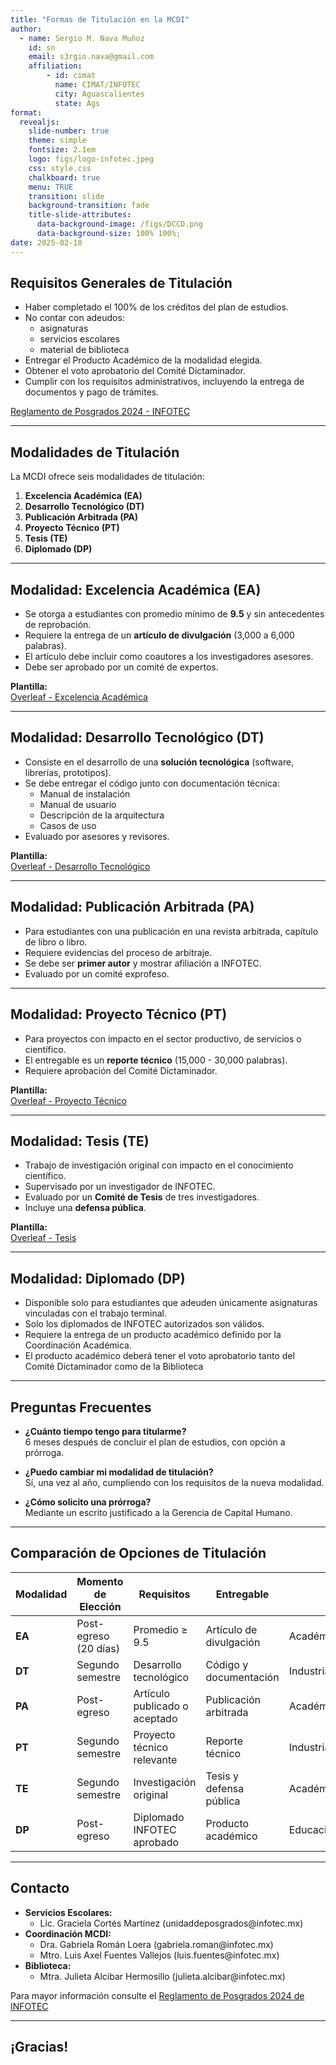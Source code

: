 ```yaml
---
title: "Formas de Titulación en la MCDI"
author: 
  - name: Sergio M. Nava Muñoz
    id: sn
    email: s3rgio.nava@gmail.com
    affiliation: 
        - id: cimat
          name: CIMAT/INFOTEC
          city: Aguascalientes
          state: Ags
format: 
  revealjs:
    slide-number: true
    theme: simple
    fontsize: 2.1em
    logo: figs/logo-infotec.jpeg
    css: style.css
    chalkboard: true
    menu: TRUE
    transition: slide
    background-transition: fade
    title-slide-attributes:
      data-background-image: /figs/DCCD.png
      data-background-size: 100% 100%;     
date: 2025-02-18
---
```




## Requisitos Generales de Titulación

- Haber completado el 100% de los créditos del plan de estudios.
- No contar con adeudos:
    - asignaturas
    - servicios escolares
    - material de biblioteca
- Entregar el Producto Académico de la modalidad elegida.
- Obtener el voto aprobatorio del Comité Dictaminador.
- Cumplir con los requisitos administrativos, incluyendo la entrega de documentos y pago de trámites.

::: footer
[Reglamento de Posgrados 2024 - INFOTEC](https://www.infotec.mx/work/models/Infotec/Resource/22/39/images/Reglamento_Posgrados_2024_.pdf)
:::

---

## Modalidades de Titulación

La MCDI ofrece seis modalidades de titulación:

1. **Excelencia Académica (EA)**
2. **Desarrollo Tecnológico (DT)**
3. **Publicación Arbitrada (PA)**
4. **Proyecto Técnico (PT)**
5. **Tesis (TE)**
6. **Diplomado (DP)**

---

## Modalidad: Excelencia Académica (EA)

- Se otorga a estudiantes con promedio mínimo de **9.5** y sin antecedentes de reprobación.
- Requiere la entrega de un **artículo de divulgación** (3,000 a 6,000 palabras).
- El artículo debe incluir como coautores a los investigadores asesores.
- Debe ser aprobado por un comité de expertos.

**Plantilla:**  
[Overleaf - Excelencia Académica](https://www.overleaf.com/read/kmzbvcfqqbbx#7808ca)

---

## Modalidad: Desarrollo Tecnológico (DT)

- Consiste en el desarrollo de una **solución tecnológica** (software, librerías, prototipos).
- Se debe entregar el código junto con documentación técnica:
  - Manual de instalación
  - Manual de usuario
  - Descripción de la arquitectura
  - Casos de uso
- Evaluado por asesores y revisores.

**Plantilla:**  
[Overleaf - Desarrollo Tecnológico](https://www.overleaf.com/read/djjxyjyzdpjf#0a8471)

---

## Modalidad: Publicación Arbitrada (PA)

- Para estudiantes con una publicación en una revista arbitrada, capítulo de libro o libro.
- Requiere evidencias del proceso de arbitraje.
- Se debe ser **primer autor** y mostrar afiliación a INFOTEC.
- Evaluado por un comité exprofeso.

---

## Modalidad: Proyecto Técnico (PT)

- Para proyectos con impacto en el sector productivo, de servicios o científico.
- El entregable es un **reporte técnico** (15,000 - 30,000 palabras).
- Requiere aprobación del Comité Dictaminador.

**Plantilla:**  
[Overleaf - Proyecto Técnico](https://www.overleaf.com/read/kbcxppzhvdqg#019045)

---

## Modalidad: Tesis (TE)

- Trabajo de investigación original con impacto en el conocimiento científico.
- Supervisado por un investigador de INFOTEC.
- Evaluado por un **Comité de Tesis** de tres investigadores.
- Incluye una **defensa pública**.

**Plantilla:**  
[Overleaf - Tesis](https://www.overleaf.com/read/tvqtfqydbznp#783876)

---

## Modalidad: Diplomado (DP)

- Disponible solo para estudiantes que adeuden únicamente asignaturas vinculadas con el trabajo terminal.
- Solo los diplomados de INFOTEC autorizados son válidos.
- Requiere la entrega de un producto académico definido por la Coordinación Académica.
- El producto académico deberá tener el voto aprobatorio tanto del Comité Dictaminador como de la  Biblioteca

---

## Preguntas Frecuentes

- **¿Cuánto tiempo tengo para titularme?**  
  6 meses después de concluir el plan de estudios, con opción a prórroga.

- **¿Puedo cambiar mi modalidad de titulación?**  
  Sí, una vez al año, cumpliendo con los requisitos de la nueva modalidad.

- **¿Cómo solicito una prórroga?**  
  Mediante un escrito justificado a la Gerencia de Capital Humano.

---




## Comparación de Opciones de Titulación  {.smaller .scrollable transition="slide"  }

| Modalidad | Momento de Elección | Requisitos | Entregable | Aplicación | Tiempo |
|-----------|---------------------|------------|------------|------------|---------|
| **EA** | Post-egreso (20 días) | Promedio ≥ 9.5 | Artículo de divulgación | Académica | 1-3 meses |
| **DT** | Segundo semestre | Desarrollo tecnológico | Código y documentación | Industria/Tecnología | 3-6 meses |
| **PA** | Post-egreso | Artículo publicado o aceptado | Publicación arbitrada | Académica | Variable |
| **PT** | Segundo semestre | Proyecto técnico relevante | Reporte técnico | Industria/Servicios | 3-6 meses |
| **TE** | Segundo semestre | Investigación original | Tesis y defensa pública | Académica | 6-12 meses |
| **DP** | Post-egreso | Diplomado INFOTEC aprobado | Producto académico | Educación/Especialización | Variable |

---

## Contacto

- **Servicios Escolares:** 
  - Lic. Graciela Cortés Martínez (unidaddeposgrados@infotec.mx)
- **Coordinación MCDI:** 
  - Dra. Gabriela Román Loera (gabriela.roman@infotec.mx)
  - Mtro. Luis Axel Fuentes Vallejos (luis.fuentes@infotec.mx)
- **Biblioteca:** 
  - Mtra. Julieta Alcibar Hermosillo (julieta.alcibar@infotec.mx)


::: footer
Para mayor información consulte el [Reglamento de Posgrados 2024 de INFOTEC](https://www.infotec.mx/work/models/Infotec/Resource/22/39/images/Reglamento_Posgrados_2024_.pdf)
:::

---

## ¡Gracias!
